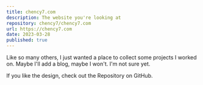 ```yaml
---
title: chency7.com
description: The website you're looking at
repository: chency7/chency7.com
url: https://chency7.com
date: 2023-03-28
published: true
---
```


Like so many others, I just wanted a place to collect some projects I worked on. Maybe I'll add a blog, maybe I won't. I'm not sure yet.

If you like the design, check out the Repository on GitHub.
